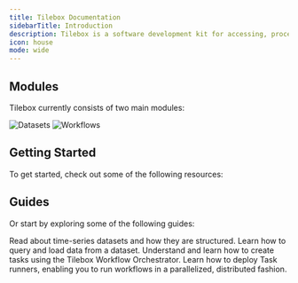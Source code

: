 ```yaml
---
title: Tilebox Documentation
sidebarTitle: Introduction
description: Tilebox is a software development kit for accessing, processing and distributing remote sensing satellite data, from raw data to insight. It bridges the gap between the types of software scientists, data scientists and engineers write, and backend systems that software engineers write.
icon: house
mode: wide
---
```



## Modules

Tilebox currently consists of two main modules:

<CardGroup cols={3}>
  <HeroCard
    title="Datasets"
    description="A data access module with upstream integrations to space service providers that gives instant data access to scientists through high performance APIs and an intuitive Python client"
    href="/datasets/introduction"
  >
    <img src="/assets/tilebox-datasets-hero.svg" alt="Datasets" />
  </HeroCard>
  <HeroCard
    title="Workflows"
    description="A parallel processing engine that allows the intuitive creation of dynamic tasks that can be parallelized out of the box and executed across compute environments – on-premise as well as in auto-scaling clusters in public clouds"
    href="/workflows/introduction"
  >
    <img src="/assets/tilebox-workflows-hero.svg" alt="Workflows" />
  </HeroCard>
</CardGroup>

## Getting Started

To get started, check out some of the following resources:

<CardGroup cols={3}>
  <Card
    title="Tilebox Console"
    icon="terminal"
    href="/console"
    horizontal
  />
  <Card
    title="Create an API Key"
    icon="key"
    href="/authentication"
    horizontal
  />
  <Card
    title="Quickstart"
    icon="rocket"
    href="/quickstart"
    horizontal
  />
</CardGroup>

## Guides

Or start by exploring some of the following guides:

<CardGroup cols={2}>
  <Card
    title="Timeseries Datasets"
    icon="database"
    href="/datasets/introduction"
  >
    Read about time-series datasets and how they are structured.
  </Card>
  <Card
    title="Loading Data"
    icon="download"
    href="/datasets/loading-data"
  >
    Learn how to query and load data from a dataset.
  </Card>
  <Card
    title="Create Tasks"
    icon="laptop-code"
    href="/workflows/tasks"
  >
    Understand and learn how to create tasks using the Tilebox Workflow Orchestrator.
  </Card>
  <Card
    title="Setting up Task Runners"
    icon="circle-nodes"
    href="/workflows/task-runners">
    Learn how to deploy Task runners, enabling you to run workflows in a parallelized, distributed fashion.
  </Card>
</CardGroup>

